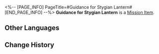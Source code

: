 <%-- [PAGE_INFO]
PageTitle=#Guidance for Stygian Lantern#
[END_PAGE_INFO] --%>
{{Item Infobox
|id          = 150054
|image       = Item Guidance for Stygian Lantern.png
|type        = Mission Item
|invCategory = 
|rarity      = 3
|effect      = 
|description = 
}}
'''Guidance for Stygian Lantern''' is a [[Mission Item]].

==Other Languages==
{{Other Languages
|en   = Guidance for Stygian Lantern
|zhs  = 冥灯开路指引
|zht  = 冥燈開路指引
|ja   = 冥灯開路ガイド
|ko   = 명등 길잡이
|es   = Guía de luces estigias
|fr   = Instructions pour allumer les lanternes stygiennes
|ru   = Схема для фонарей
|th   = คู่มือไฟปรภพเบิกทาง
|vi   = Chỉ Dẫn Thắp Đèn Mở Đường
|de   = Wegweisende Laternen
|id   = Panduan Lentera Stygian
|pt   = Guia para Lanterna Estígia
}}

==Change History==
{{Change History|2.4}}